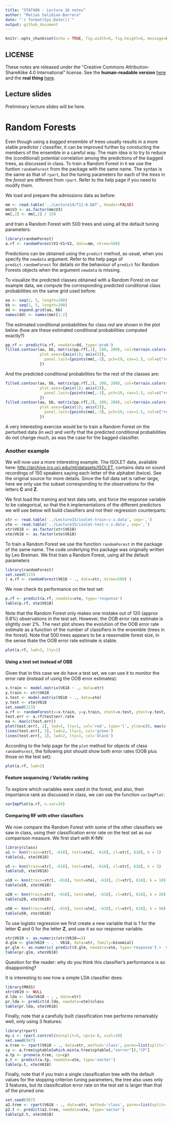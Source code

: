 ```yaml
---
title: "STAT406 - Lecture 16 notes"
author: "Matias Salibian-Barrera"
date: "`r format(Sys.Date())`"
output: github_document
---
```


```r
knitr::opts_chunk$set(echo = TRUE, fig.width=6, fig.height=6, message=FALSE, warning=FALSE)
```

## LICENSE
These notes are released under the 
"Creative Commons Attribution-ShareAlike 4.0 International" license. 
See the **human-readable version** [here](https://creativecommons.org/licenses/by-sa/4.0/)
and the **real thing** [here](https://creativecommons.org/licenses/by-sa/4.0/legalcode). 

## Lecture slides

Preliminary lecture slides will be here.

# Random Forests

Even though using a *bagged* ensemble of trees usually results in a more
stable predictor / classifier, it can be improved further by constucting
the members of the ensemble in a careful way.
The main idea is to try to reduce the 
(conditional) potential correlation among the predictions of the bagged trees, 
as discussed in class. To train a Random Forest in `R` we use the 
funtion `randomForest` from the package with the same name.
The syntax is the same as that of `rpart`, but the tuning parameters 
for each of the *trees* in the *forest* are different from `rpart`. 
Refer to the help page if you need to modify them. 

We load and prepare the admissions data as before:
```r
mm <- read.table('../Lecture14/T11-6.DAT', header=FALSE)
mm$V3 <- as.factor(mm$V3)
mm[,2] <- mm[,2] / 150
```
and train a Random Forest with 500 trees and using all the default tuning parameters:
```r
library(randomForest)
a.rf <- randomForest(V3~V1+V2, data=mm, ntree=500) 
```
Predictions can be obtained using the `predict` method, as usual, when 
you specify the `newdata` argument. Refer to the help page 
of `predict.randomForest` for details on the behaviour of `predict`
for Random Forests objects when the argument `newdata` is missing. 

To visualize the predicted classes obtained with a Random Forest
on our example data, we compute the corresponding
predicted conditional class probabilities on the 
same grid used before:
```r
aa <- seq(2, 5, length=200)
bb <- seq(2, 5, length=200)
dd <- expand.grid(aa, bb)
names(dd) <- names(mm)[1:2]
```
The estimated conditional probabilities for class *red* 
are shown in the plot below
(how are these estimated conditional probabilities computed exactly?)
```r
pp.rf <- predict(a.rf, newdata=dd, type='prob')
filled.contour(aa, bb, matrix(pp.rf[,1], 200, 200), col=terrain.colors(20), xlab='GPA', ylab='GMAT',
               plot.axes={axis(1); axis(2)},
                 panel.last={points(mm[,-3], pch=19, cex=1.5, col=c("red", "blue", "green")[mm[,3]])
               })

```

And the predicted conditional probabilities for the rest of the classes are:
```r
filled.contour(aa, bb, matrix(pp.rf[,2], 200, 200), col=terrain.colors(20), xlab='GPA', ylab='GMAT',
               plot.axes={axis(1); axis(2)},
                 panel.last={points(mm[,-3], pch=19, cex=1.5, col=c("red", "blue", "green")[mm[,3]])
               })
filled.contour(aa, bb, matrix(pp.rf[,3], 200, 200), col=terrain.colors(20), xlab='GPA', ylab='GMAT',
               plot.axes={axis(1); axis(2)},
                 panel.last={points(mm[,-3], pch=19, cex=1.5, col=c("red", "blue", "green")[mm[,3]])
               })
```

A very interesting exercise would be to train a Random Forest on the perturbed data
(in `mm2`) and verify that the predicted conditional probabilities do not change much, 
as was the case for the bagged classifier. 

### Another example

We will now use a more interesting example. The ISOLET data, available 
here: 
[http://archive.ics.uci.edu/ml/datasets/ISOLET](http://archive.ics.uci.edu/ml/datasets/ISOLET), 
contains data 
on sound recordings of 150 speakers saying each letter of the
alphabet (twice). See the original source for more details. Since 
the full data set is rather large, here we only use the subset 
corresponding to the observations for the letters **C** and **Z**. 

We first load the training and test data sets, and force the response 
variable to be categorical, so that the `R` implementations of the
different predictors we will use below will build 
classifiers and not their regression counterparts:
```r
xtr <- read.table('../Lecture15/isolet-train-c-z.data', sep=',')
xte <- read.table('../Lecture15/isolet-test-c-z.data', sep=',') 
xtr$V618 <- as.factor(xtr$V618)
xte$V618 <- as.factor(xte$V618)
```
To train a Random Forest we use the function `randomForest` in the
package of the same name. The code underlying this package was originally 
written by Leo Breiman. We first train a Random Forest, using all the default parameters
```r
library(randomForest)
set.seed(123)
( a.rf <- randomForest(V618 ~ ., data=xtr, ntree=500) )
```
We now check its performance on the test set:
```r
p.rf <- predict(a.rf, newdata=xte, type='response')
table(p.rf, xte$V618)
```
Note that the Random Forest only makes one mistake out of 120 (approx 0.8%) observations
in the test set. However, the OOB error rate estimate is slightly over 2%. 
The next plot shows the evolution of the OOB error rate estimate as a function of the 
number of classifiers in the ensemble (trees in the forest). Note that 500 trees 
appears to be a reasonable forest size, in the sense thate the OOB error rate estimate is stable. 
```r
plot(a.rf, lwd=3, lty=1)
```

<!-- Consider again the ISOLET data, available  -->
<!-- here:  -->
<!-- [http://archive.ics.uci.edu/ml/datasets/ISOLET](http://archive.ics.uci.edu/ml/datasets/ISOLET).  -->
<!-- Here we only use a subset  -->
<!-- corresponding to the observations for the letters **C** and **Z**.  -->

<!-- We first load the training and test data sets, and force the response  -->
<!-- variable to be categorical, so that the `R` implementations of the -->
<!-- different predictors we will use below will build  -->
<!-- classifiers and not their regression counterparts: -->
<!-- ```{r rf.isolet, fig.width=6, fig.height=6, message=FALSE, warning=FALSE} -->
<!-- xtr <- read.table('../Lecture15/isolet-train-c-z.data', sep=',') -->
<!-- xte <- read.table('../Lecture15/isolet-test-c-z.data', sep=',')  -->
<!-- xtr$V618 <- as.factor(xtr$V618) -->
<!-- xte$V618 <- as.factor(xte$V618) -->
<!-- ``` -->

<!-- To train a Random Forest we use the function `randomForest` in the -->
<!-- package of the same name. The code underlying this package was originally  -->
<!-- written by Leo Breiman. We train a RF leaving all -->
<!-- paramaters at their default values, and check  -->
<!-- its performance on the test set: -->
<!-- ```{r rf.isolet2, fig.width=6, fig.height=6, message=FALSE, warning=FALSE} -->
<!-- library(randomForest) -->
<!-- set.seed(123) -->
<!-- a.rf <- randomForest(V618 ~ ., data=xtr, ntree=500)  -->
<!-- p.rf <- predict(a.rf, newdata=xte, type='response') -->
<!-- table(p.rf, xte$V618) -->
<!-- ``` -->
<!-- Note that the Random Forest only makes one mistake out of 120 observations -->
<!-- in the test set. The OOB error rate estimate is slightly over 2%,  -->
<!-- and we see that 500 trees is a reasonable forest size: -->

<!-- ```{r rf.oob, fig.width=6, fig.height=6, message=FALSE, warning=FALSE} -->
<!-- plot(a.rf, lwd=3, lty=1) -->
<!-- a.rf -->
<!-- ``` -->

#### Using a test set instead of OBB

Given that in this case we do have a test set, we can use it 
to monitor the error rate (instead of using the OOB error estimates):

```r
x.train <- model.matrix(V618 ~ ., data=xtr)
y.train <- xtr$V618
x.test <- model.matrix(V618 ~ ., data=xte)
y.test <- xte$V618
set.seed(123)
a.rf <- randomForest(x=x.train, y=y.train, xtest=x.test, ytest=y.test, ntree=500) 
test.err <- a.rf$test$err.rate
ma <- max(c(test.err))
plot(test.err[, 2], lwd=2, lty=1, col='red', type='l', ylim=c(0, max(c(0, ma))))
lines(test.err[, 3], lwd=2, lty=1, col='green')
lines(test.err[, 1], lwd=2, lty=1, col='black')
```

According to the help page for the `plot` method for objects of class
`randomForest`, the following plot should show both error rates (OOB plus
those on the test set):

```r
plot(a.rf, lwd=2)
```

#### Feature sequencing / Variable ranking

To explore which variables were used in the forest,
and also, their importance rank as discussed in
class, we can use the function `varImpPlot`:
```r
varImpPlot(a.rf, n.var=20)
```

#### Comparing RF with other classifiers

We now compare the Random Forest with some of the other classifiers we saw in class,
using their classification error rate on the test set as our comparison measure. 
We first start with K-NN:
```r
library(class)
u1 <- knn(train=xtr[, -618], test=xte[, -618], cl=xtr[, 618], k = 1)
table(u1, xte$V618)

u5 <- knn(train=xtr[, -618], test=xte[, -618], cl=xtr[, 618], k = 5)
table(u5, xte$V618)

u10 <- knn(train=xtr[, -618], test=xte[, -618], cl=xtr[, 618], k = 10)
table(u10, xte$V618)

u20 <- knn(train=xtr[, -618], test=xte[, -618], cl=xtr[, 618], k = 20)
table(u20, xte$V618)

u50 <- knn(train=xtr[, -618], test=xte[, -618], cl=xtr[, 618], k = 50)
table(u50, xte$V618)
```
To use logistic regression we first create a new variable that is 1
for the letter **C** and 0 for the letter **Z**, and use it as
our response variable. 
```r
xtr$V619 <- as.numeric(xtr$V618==3)
d.glm <- glm(V619 ~ . - V618, data=xtr, family=binomial)
pr.glm <- as.numeric( predict(d.glm, newdata=xte, type='response') >  0.5 )
table(pr.glm, xte$V618)
```
Question for the reader: why do you think this classifier's performance
is so disappointing? 

It is interesting to see how a simple LDA classifier does:
```r
library(MASS)
xtr$V619 <- NULL
d.lda <- lda(V618 ~ . , data=xtr)
pr.lda <- predict(d.lda, newdata=xte)$class
table(pr.lda, xte$V618)
```
Finally, note that a carefully built classification tree 
performs remarkably well, only using 3 features:
```r
library(rpart)
my.c <- rpart.control(minsplit=5, cp=1e-8, xval=10)
set.seed(987)
a.tree <- rpart(V618 ~ ., data=xtr, method='class', parms=list(split='information'), control=my.c)
cp <- a.tree$cptable[which.min(a.tree$cptable[,"xerror"]),"CP"]
a.tp <- prune(a.tree, cp=cp)
p.t <- predict(a.tp, newdata=xte, type='vector')
table(p.t, xte$V618)
```
Finally, note that if you train a single classification tree with the
default values for the stopping criterion tuning parameters, the 
tree also uses only 3 features, but its classification error rate
on the test set is larger than that of the pruned one:
```r
set.seed(987)
a2.tree <- rpart(V618 ~ ., data=xtr, method='class', parms=list(split='information'))
p2.t <- predict(a2.tree, newdata=xte, type='vector')
table(p2.t, xte$V618)
```

